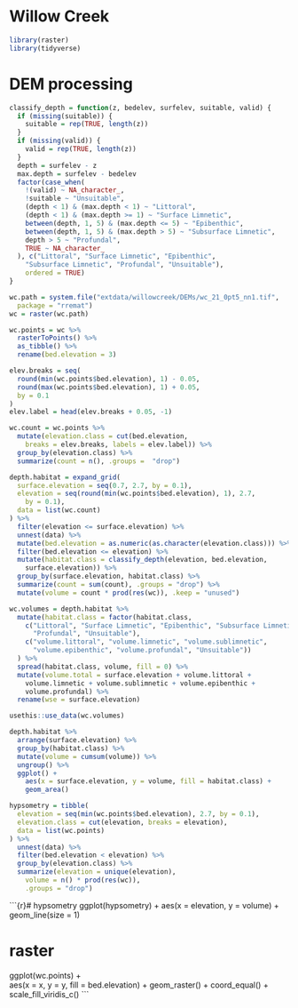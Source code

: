 # Willow Creek

```r
library(raster)
library(tidyverse)
```

# DEM processing

```r
classify_depth = function(z, bedelev, surfelev, suitable, valid) {
  if (missing(suitable)) {
    suitable = rep(TRUE, length(z))
  }
  if (missing(valid)) {
    valid = rep(TRUE, length(z))
  }
  depth = surfelev - z
  max.depth = surfelev - bedelev
  factor(case_when(
    !(valid) ~ NA_character_,
    !suitable ~ "Unsuitable",
    (depth < 1) & (max.depth < 1) ~ "Littoral",
    (depth < 1) & (max.depth >= 1) ~ "Surface Limnetic",
    between(depth, 1, 5) & (max.depth <= 5) ~ "Epibenthic",
    between(depth, 1, 5) & (max.depth > 5) ~ "Subsurface Limnetic",
    depth > 5 ~ "Profundal",
    TRUE ~ NA_character_
  ), c("Littoral", "Surface Limnetic", "Epibenthic", 
    "Subsurface Limnetic", "Profundal", "Unsuitable"),
    ordered = TRUE)
}
```


```r
wc.path = system.file("extdata/willowcreek/DEMs/wc_21_0pt5_nn1.tif",
  package = "rremat")
wc = raster(wc.path)

wc.points = wc %>%
  rasterToPoints() %>%
  as_tibble() %>%
  rename(bed.elevation = 3) 

elev.breaks = seq(
  round(min(wc.points$bed.elevation), 1) - 0.05,
  round(max(wc.points$bed.elevation), 1) + 0.05,
  by = 0.1
)
elev.label = head(elev.breaks + 0.05, -1)

wc.count = wc.points %>%
  mutate(elevation.class = cut(bed.elevation,
    breaks = elev.breaks, labels = elev.label)) %>%
  group_by(elevation.class) %>%
  summarize(count = n(), .groups =  "drop")

depth.habitat = expand_grid(
  surface.elevation = seq(0.7, 2.7, by = 0.1),
  elevation = seq(round(min(wc.points$bed.elevation), 1), 2.7,
    by = 0.1),
  data = list(wc.count)
) %>%
  filter(elevation <= surface.elevation) %>%
  unnest(data) %>%
  mutate(bed.elevation = as.numeric(as.character(elevation.class))) %>%
  filter(bed.elevation <= elevation) %>%
  mutate(habitat.class = classify_depth(elevation, bed.elevation,
    surface.elevation)) %>%
  group_by(surface.elevation, habitat.class) %>%
  summarize(count = sum(count), .groups = "drop") %>%
  mutate(volume = count * prod(res(wc)), .keep = "unused")

wc.volumes = depth.habitat %>% 
  mutate(habitat.class = factor(habitat.class,
    c("Littoral", "Surface Limnetic", "Epibenthic", "Subsurface Limnetic", 
      "Profundal", "Unsuitable"),
    c("volume.littoral", "volume.limnetic", "volume.sublimnetic",
      "volume.epibenthic", "volume.profundal", "Unsuitable"))
  ) %>%
  spread(habitat.class, volume, fill = 0) %>%
  mutate(volume.total = surface.elevation + volume.littoral +
    volume.limnetic + volume.sublimnetic + volume.epibenthic +
    volume.profundal) %>%
  rename(wse = surface.elevation)

usethis::use_data(wc.volumes)
```

```r
depth.habitat %>% 
  arrange(surface.elevation) %>%
  group_by(habitat.class) %>%
  mutate(volume = cumsum(volume)) %>%
  ungroup() %>%
  ggplot() + 
    aes(x = surface.elevation, y = volume, fill = habitat.class) +
    geom_area()

hypsometry = tibble(
  elevation = seq(min(wc.points$bed.elevation), 2.7, by = 0.1),
  elevation.class = cut(elevation, breaks = elevation),
  data = list(wc.points)
) %>%
  unnest(data) %>%
  filter(bed.elevation < elevation) %>%
  group_by(elevation.class) %>%
  summarize(elevation = unique(elevation),
    volume = n() * prod(res(wc)), 
    .groups = "drop") 
```  

```{r}# hypsometry
ggplot(hypsometry) +
  aes(x = elevation, y = volume) +
  geom_line(size = 1) 

# raster
ggplot(wc.points) +  
  aes(x = x, y = y, fill = bed.elevation) +
  geom_raster() + 
  coord_equal() +
  scale_fill_viridis_c()
```
